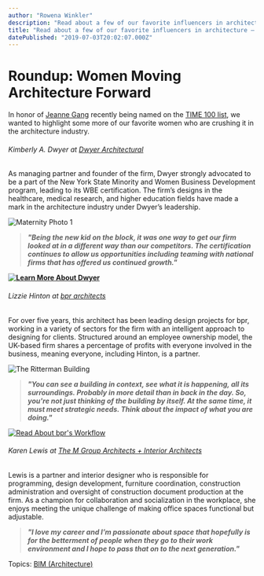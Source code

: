 ```yaml
---
author: "Rowena Winkler"
description: "Read about a few of our favorite influencers in architecture — who also happen to be women."
title: "Read about a few of our favorite influencers in architecture — who also happen to be women." 
datePublished: "2019-07-03T20:02:07.000Z"
---
```

# Roundup: Women Moving Architecture Forward

In honor of [Jeanne Gang](http://studiogang.com/people/jeanne-gang) recently being named on the [TIME 100 list](https://time.com/collection/100-most-influential-people-2019/5567842/jeanne-gang/), we wanted to highlight some more of our favorite women who are crushing it in the architecture industry.

###### Kimberly A. Dwyer at [Dwyer Architectural](https://www.dwyerarch.com/)

As managing partner and founder of the firm, Dwyer strongly advocated to be a part of the New York State Minority and Women Business Development program, leading to its WBE certification. The firm’s designs in the healthcare, medical research, and higher education fields have made a mark in the architecture industry under Dwyer’s leadership.

![Maternity Photo 1](https://blog.vectorworks.net/hs-fs/hubfs/Blog%20Images/190305_Dwyer%20Architectural/Maternity%20Photo%201.jpg?width=6000&name=Maternity%20Photo%201.jpg)

> _**"Being the new kid on the block, it was one way to get our firm looked at in a different way than our competitors. The certification continues to allow us opportunities including teaming with national firms that has offered us continued growth."**_

**[![Learn More About Dwyer](https://no-cache.hubspot.com/cta/default/3018241/ebdfb559-1258-438d-9b63-3ca3d1d6e7ef.png)](https://cta-redirect.hubspot.com/cta/redirect/3018241/ebdfb559-1258-438d-9b63-3ca3d1d6e7ef)** 

###### Lizzie Hinton at [bpr architects](https://bprarchitects.com/)

For over five years, this architect has been leading design projects for bpr, working in a variety of sectors for the firm with an intelligent approach to designing for clients. Structured around an employee ownership model, the UK-based firm shares a percentage of profits with everyone involved in the business, meaning everyone, including Hinton, is a partner. 

![The Ritterman Building](https://blog.vectorworks.net/hs-fs/hubfs/Blog%20Images/180405_bpr%20case%20study/The%20Ritterman%20Building.jpg?width=1500&name=The%20Ritterman%20Building.jpg)

> _**"You can see a building in context, see what it is happening, all its surroundings. Probably in more detail than in back in the day. So, you're not just thinking of the building by itself. At the same time, it must meet strategic needs. Think about the impact of what you are doing."**_

[![Read About bpr's Workflow](https://no-cache.hubspot.com/cta/default/3018241/c98f4190-a8ce-4a8c-bad3-f44813759b34.png)](https://cta-redirect.hubspot.com/cta/redirect/3018241/c98f4190-a8ce-4a8c-bad3-f44813759b34) 

###### Karen Lewis at [The M Group Architects + Interior Architects](https://www.mgrouparchitects.com/)

Lewis is a partner and interior designer who is responsible for programming, design development, furniture coordination, construction administration and oversight of construction document production at the firm. As a champion for collaboration and socialization in the workplace, she enjoys meeting the unique challenge of making office spaces functional but adjustable.

> **_"I love my career and I’m passionate about space that hopefully is for the betterment of people when they go to their work environment and I hope to pass that on to the next generation."_** 

 Topics: [BIM (Architecture)](https://blog.vectorworks.net/topic/bim-architecture) 

 